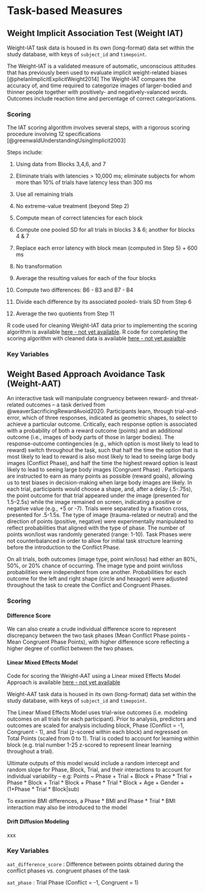 # Task-based Measures

## Weight Implicit Association Test (Weight IAT)

Weight-IAT task data is housed in its own (long-format) data set within the study database, with keys of `subject_id` and `timepoint`. 

The Weight-IAT is a validated measure of automatic, unconscious attitudes that has previously been used to evaluate implicit weight-related biases [@phelanImplicitExplicitWeight2014] The Weight-IAT compares the accuracy of, and time required to categorize images of larger-bodied and thinner people together with positively- and negatively-valanced words. Outcomes include reaction time and percentage of correct categorizations.

### Scoring 
The IAT scoring algorithm involves several steps, with a rigorous scoring procedure involving 12 specifications [@greenwaldUnderstandingUsingImplicit2003]

Steps include:

1. Using data from Blocks 3,4,6, and 7

2. Eliminate trials with latencies > 10,000 ms; eliminate subjects for whom more than 10% of trials have latency less than 300 ms

3. Use all remaining trials

4. No extreme-value treatment (beyond Step 2)

5. Compute mean of correct latencies for each block

6. Compute one pooled SD for all trials in blocks 3 & 6; another for blocks 4 & 7

7. Replace each error latency with block mean (computed in Step 5) + 600 ms

8. No transformation 

9. Average the resulting values for each of the four blocks

10. Compute two differences: B6 - B3 and B7 - B4

11. Divide each difference by its associated pooled- trials SD from Step 6

12. Average the two quotients from Step 11

R code used for cleaning Weight-IAT data prior to implementing the scoring algorithm is available [here - not yet available]().
R code for completing the scoring algorithm with cleaned data is available [here - not yet avaialble]()

### Key Variables

## Weight Based Approach Avoidance Task (Weight-AAT)
An interactive task will manipulate congruency between reward- and threat-related outcomes -- a task derived from @weaverSacrificingRewardAvoid2020. Participants learn, through trial-and-error, which of three responses, indicated as geometric shapes, to select to achieve a particular outcome. Critically, each response option is associated with a probability of both a reward outcome (points) and an additional outcome (i.e., images of body parts of those in larger bodies). The response-outcome contingencies (e.g., which option is most likely to lead to reward) switch throughout the task, such that half the time the option that is most likely to lead to reward is also most likely to lead to seeing large body images (Conflict Phase), and half the time the highest reward option is least likely to lead to seeing large body images (Congruent Phase) . Participants are instructed to earn as many points as possible (reward goals), allowing us to test biases in decision-making when large body images are likely. In each trial, participants would choose a shape, and, after a  delay (.5-.75s), the point outcome for that trial appeared under the image (presented for 1.5–2.5s) while the image remained on screen, indicating a positive or negative value (e.g., +5 or -7). Trials were separated by a fixation cross, presented for .5-1.5s. The type of image (trauma-related or neutral) and the direction of points (positive, negative) were experimentally manipulated to reflect probabilities that aligned with the type of phase. The number of points won/lost was randomly generated (range: 1-10). Task Phases were not counterbalanced in order to allow for initial task structure learning before the introduction to the Conflict Phase. 

On all trials, both outcomes (image type, point win/loss) had either an 80%, 50%, or 20% chance of occurring. The image type and point win/loss probabilities were independent from one another. Probabilities for each outcome for the left and right shape (circle and hexagon) were adjusted throughout the task to create the Conflict and Congruent Phases.

### Scoring 

#### Difference Score
We can also create a crude individual difference score to represent discrepancy between the two task phases (Mean Conflict Phase points - Mean Congruent Phase Points), with higher difference score reflecting a higher degree of conflict between the two phases. 

#### Linear Mixed Effects Model

Code for scoring the Weight-AAT using a Linear mixed Effects Model Approach is available [here - not yet available]()

Weight-AAT task data is housed in its own (long-format) data set within the study database, with keys of `subject_id` and `timepoint`. 

The Linear Mixed Effects Model uses trial-wise outcomes (i.e. modeling outcomes on all trials for each participant). Prior to analysis, predictors and outcomes are scaled for analysis including block, Phase (Conflict = -1, Congruent - 1), and Trial (z-scored within each block) and regressed on Total Points (scaled from 0 to 1). Trial is coded to account for learning within block (e.g. trial number 1-25 z-scored to represent linear learning throughout a trial). 

Ultimate outputs of this model would include a random intercept and random slope for Phase, Block, Trial, and their interactions to account for individual variability -- e.g: 
Points ~ Phase + Trial + Block + Phase * Trial + Phase * Block + Trial * Block + Phase * Trial * Block + Age + Gender + (1+Phase * Trial * Block|sub)

To examine BMI differences, a Phase * BMI and Phase * Trial * BMI interaction may also be introduced to the model

#### Drift Diffusion Modeling
xxx

### Key Variables

`aat_difference_score` : Difference between points obtained during the conflict phases vs. congruent phases of the task 

`aat_phase` : Trial Phase (Conflict = -1, Congruent = 1)

